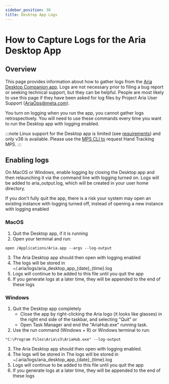 ```yaml
---
sidebar_position: 30
title: Desktop App Logs
---
```

# How to Capture Logs for the Aria Desktop App


## Overview

This page provides information about how to gather logs from the [Aria Desktop Companion app](/docs/ARK/desktop_companion_app). Logs are not necessary prior to filing a bug report or seeking technical support, but they can be helpful. People are most likely to use this page if they have been asked for log files by Project Aria User Support ([AriaOps@meta.com](mailto:AriaOps@meta.com)).

You turn on logging when you run the app, you cannot gather logs retrospectively. You will need to use these commands every time you want to run the Desktop app with logging enabled.

:::note
Linux support for the Desktop app is limited (see [requirements](/ARK/about_ARK.mdx#desktop-companion-app)) and only v36 is available. Please use the [MPS CLI to](/ARK/mps/request_mps/mps_cli.mdx) request Hand Tracking MPS.
:::


## **Enabling logs**

On MacOS or Windows, enable logging by closing the Desktop app and then relaunching it via the command line with logging turned on. Logs will be added to aria_output.log, which will be created in your user home directory.

If you don't fully quit the app, there is a risk your system may open an existing instance with logging turned off, instead of opening a new instance with logging enabled

### MacOS

1. Quit the Desktop app, if it is running
2. Open your terminal and run:

```
open /Applications/Aria.app --args --log-output
```

3. The Aria Desktop app should then open with logging enabled
4. The logs will be stored in ~/.aria/logs/aria_desktop_app_{date}_{time}.log
5. Logs will continue to be added to this file until you quit the app
6. If you generate logs at a later time, they will be appended to the end of these logs

### Windows

1. Quit the Desktop app completely
   * Close the app by right-clicking the Aria logo (it looks like glasses) in the right end side of the taskbar, and selecting "Quit" or
   * Open Task Manager and end the "AriaHub.exe" running task.
2. Use the run command (Windows + R) or Windows terminal to run:

```
"C:\Program Files\Aria\v3\AriaHub.exe" --log-output
```

3. The Aria Desktop app should then open with logging enabled.
4. The logs will be stored in The logs will be stored in ~/.aria/logs/aria_desktop_app_{date}_{time}.log
5. Logs will continue to be added to this file until you quit the app
6. If you generate logs at a later time, they will be appended to the end of these logs
